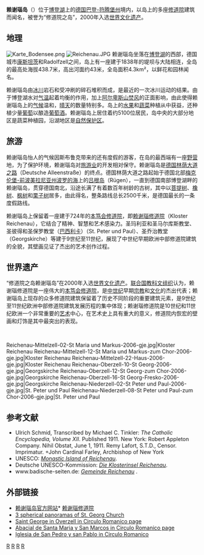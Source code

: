 {{noteTA|G1=德国地名}}
{{世界文化遺產概要表
| site_img = Image:Oberzell.jpg
| site_img_capt = 赖谢瑙岛上的圣乔治教堂
| site_img_width = 275px
| zh_name = 修道院之岛赖谢瑙
| en_name = Monastic Island of Reichenau
| fr_name = Île monastique de Reichenau
| country = {{GER}}
| Region = 欧洲和北美地区
| criterion_c = (iii), (iv), (vi)
| rg_year = 2000年（[[世界遗产#世界遗产委员会会议|第24屆]]）
| ex_rg_year = 
| remarks = 
| org_url = http://whc.unesco.org/en/list/974
| map_img = Image:Germany location map.svg
| map_img_width = 188
| locator_x = 106
| locator_y = 216
}}

'''赖谢瑙岛'''（{{lang-de|'''Reichenau'''}}）位于[[博登湖|博登湖]]上的[[德国|德国]][[巴登-符腾堡州|巴登-符腾堡州]]境内，以岛上的多座[[修道院|修道院]]建筑而闻名，被誉为“修道院之岛”，2000年入选[[世界文化遗产|世界文化遗产]]。

==地理==
[[File:Karte_Bodensee.png|thumb]]
[[File:Reichenau.JPG|thumb]]
赖谢瑙岛坐落在[[博登湖|博登湖]]的西部，德国城市[[康斯坦茨|康斯坦茨]]和Radolfzell之间，岛上有一座建于1838年的堤坝与大陆相连，全岛的最高处海拔438.7米，高出河面约43米，全岛面积4.3km²，以鲜花和园林闻名。

赖谢瑙岛由[[冰川|冰川]]岩石和受冲刷的碎石堆积而成，是最近的一次冰川运动的结果。由于博登湖水对[[气温|气温]]起着均衡的作用，加上[[阿尔卑斯山|阿尔卑斯山]][[焚风|焚风]]的正面影响，由此使得赖谢瑙岛上的[[气候|气候]]温和，[[晴天|晴天]]的数量特别多。岛上的[[水果|水果]]和[[蔬菜|蔬菜]]种植从中获益，还种植少量[[葡萄|葡萄]]以酿造[[葡萄酒|葡萄酒]]。赖谢瑙岛上居住着约5100位居民，岛中央的大部分地区是蔬菜种植园，沿湖地区是[[自然保护区|自然保护区]]。

==旅游==
赖谢瑙岛怡人的气候因斯布鲁克带来的还有度假的游客，在岛的最西端有一座[[野营|野营]]地，为了保护环境，赖谢瑙岛对[[旅游业|旅游业]]的开发相对保守。赖谢瑙岛是[[德国林荫大道之路|德国林荫大道之路]]（Deutsche Alleenstraße）的终点。德国林荫大道之路起始于德国北部[[梅克伦堡-前波美拉尼亚州|梅克伦堡-前波美拉尼亚州]][[波罗的海|波罗的海]]上的[[吕根岛|吕根岛]]（Rügen），一直到德国南部博登湖畔的赖谢瑙岛，贯穿德国南北，沿途长满了有着数百年树龄的古树，其中以[[菩提树|菩提树]]、[[橡树|橡树]]、[[枫树|枫树]]和[[栗子树|栗子树]]居多，由此得名，整条路线总长2500千米，是德国最长的一条度假路线。

赖谢瑙岛上保留着一座建于724年的[[本笃会|本笃会]][[修道院|修道院]]，即[[赖谢瑙修道院|赖谢瑙修道院]]（Kloster Reichenau），它结合了精神、智慧和艺术感染力。圣玛利亚和圣马尔库斯教堂、圣彼得和圣保罗教堂（[[巴西利卡|巴西利卡]]）（St. Peter und Paul）、圣乔治教堂（Georgskirche）等建于9世纪至11世纪，展现了中世纪早期欧洲中部修道院建筑的全貌，其壁画见证了杰出的艺术创作过程。

==世界遗产==
“修道院之岛赖谢瑙岛”在2000年入选[[世界文化遗产|世界文化遗产]]。[[联合国教科文组织|联合国教科文组织]]认为，赖谢瑙修道院是一座伟大的[[本笃会|本笃会]][[修道院|修道院]]，是[[中世纪|中世纪]]早期[[宗教|宗教]]和[[文化|文化]]的杰出代表；赖谢瑙岛上现存的众多修道院建筑保留着了历史不同阶段的重要建筑元素，是9世纪至11世纪欧洲中部修道院建筑发展历程的集中体现；赖谢瑙修道院是10世纪和11世纪欧洲一个非常重要的[[艺术|艺术]]中心，在艺术史上具有重大的意义，修道院内恢宏的壁画和灯饰是其中最突出的表现。

<br><gallery class=center caption="赖谢瑙岛 - Reichenau">
Reichenau-Mittelzell-02-St Maria und Markus-2006-gje.jpg|Kloster Reichenau
Reichenau-Mittelzell-12-St Maria und Markus-zum Chor-2006-gje.jpg|Kloster Reichenau
Reichenau-Mittelzell-22-Haus-2006-gje.jpg|Kloster Reichenau
Reichenau-Oberzell-10-St Georg-2006-gje.jpg|Georgskirche
Reichenau-Oberzell-12-St Georg-zum Chor-2006-gje.jpg|Georgskirche
Reichenau-Oberzell-16-St Georg-Fresko-2006-gje.jpg|Georgskirche
Reichenau-Niederzell-02-St Peter und Paul-2006-gje.jpg|St. Peter und Paul
Reichenau-Niederzell-08-St Peter und Paul-zum Chor-2006-gje.jpg|St. Peter und Paul
</gallery>

==参考文献==
<div class="references-small">
* Ulrich Schmid, Transcribed by Michael C. Tinkler: ''The Catholic Encyclopedia, Volume XII''. Published 1911. New York: Robert Appleton Company. Nihil Obstat, June 1, 1911. Remy Lafort, S.T.D., Censor. Imprimatur. +John Cardinal Farley, Archbishop of New York
* UNESCO: ''[http://whc.unesco.org/en/list/974 Monastic Island of Reichenau]{{Wayback|url=http://whc.unesco.org/en/list/974 |date=20170711124354 }}''.
* Deutsche UNESCO-Kommission: ''[http://whc.unesco.org/en/list/974 Die Klosterinsel Reichenau]{{Wayback|url=http://whc.unesco.org/en/list/974 |date=20170711124354 }}''.
* www.badische-seiten.de: ''[http://www.badische-seiten.de/reichenau/ Gemeinde Reichenau] {{Wayback|url=http://www.badische-seiten.de/reichenau/ |date=20181209165447 }}''.
</div>

==外部链接==
{{Commonscat|Reichenau (island)|赖谢瑙岛}}
* [https://web.archive.org/web/20120101115020/http://www.reichenau.de/ 赖谢瑙岛官方网站]* [http://www.benediktiner-reichenau.de 赖谢瑙修道院]{{Wayback|url=http://www.reichenau.de/ |date=20120101115020 }}
* [http://www.strudel.de/index.php?option=com_content&view=article&id=43 3 spherical panoramas of St. Georg Church] {{Wayback|url=http://www.strudel.de/index.php?option=com_content&view=article&id=43 |date=20110719085954 }}
* [http://www.circulo-romanico.com/index.php?menu_id=9&jera_id=2033&page_id=1616 Saint George in Overzell in Circulo Romanico page] {{Wayback|url=http://www.circulo-romanico.com/index.php?menu_id=9&jera_id=2033&page_id=1616 |date=20201029053804 }}
* [http://www.circulo-romanico.com/index.php?menu_id=9&jera_id=2034&page_id=1609&cont_id=3583 Abacial de Santa Maria y San Marcos in Circulo Romanico page] {{Wayback|url=http://www.circulo-romanico.com/index.php?menu_id=9&jera_id=2034&page_id=1609&cont_id=3583 |date=20201125054456 }}
* [http://www.circulo-romanico.com/index.php?menu_id=9&jera_id=2034&page_id=1609&cont_id=3584 Iglesia de San Pedro y san Pablo in Circulo Romanico] {{Wayback|url=http://www.circulo-romanico.com/index.php?menu_id=9&jera_id=2034&page_id=1609&cont_id=3584 |date=20201125042254 }}
{{德国的世界遗产}}
{{Authority control}}
[[Category:湖島|R]]
[[Category:德国岛屿|R]]
[[Category:德国世界遗产|R]]
[[Category:巴登-符腾堡州地理|R]]